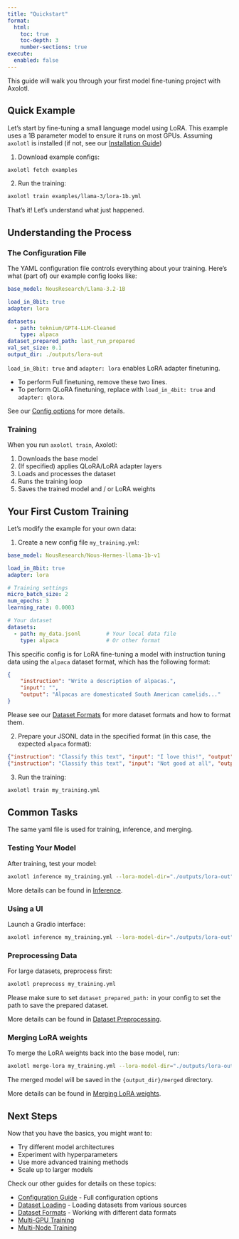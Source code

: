 ```yaml
---
title: "Quickstart"
format:
  html:
    toc: true
    toc-depth: 3
    number-sections: true
execute:
  enabled: false
---
```


This guide will walk you through your first model fine-tuning project with Axolotl.

## Quick Example {#sec-quick-example}

Let's start by fine-tuning a small language model using LoRA. This example uses a 1B parameter model to ensure it runs on most GPUs.
Assuming `axolotl` is installed (if not, see our [Installation Guide](installation.qmd))

1. Download example configs:
```bash
axolotl fetch examples
```

2. Run the training:
```bash
axolotl train examples/llama-3/lora-1b.yml
```

That's it! Let's understand what just happened.

## Understanding the Process {#sec-understanding}

### The Configuration File {#sec-config}

The YAML configuration file controls everything about your training. Here's what (part of) our example config looks like:

```yaml
base_model: NousResearch/Llama-3.2-1B

load_in_8bit: true
adapter: lora

datasets:
  - path: teknium/GPT4-LLM-Cleaned
    type: alpaca
dataset_prepared_path: last_run_prepared
val_set_size: 0.1
output_dir: ./outputs/lora-out
```

::: {.callout-tip}
`load_in_8bit: true` and `adapter: lora` enables LoRA adapter finetuning.

- To perform Full finetuning, remove these two lines.
- To perform QLoRA finetuning, replace with `load_in_4bit: true` and `adapter: qlora`.
:::

See our [Config options](config.qmd) for more details.

### Training {#sec-training}

When you run `axolotl train`, Axolotl:

1. Downloads the base model
2. (If specified) applies QLoRA/LoRA adapter layers
3. Loads and processes the dataset
4. Runs the training loop
5. Saves the trained model and / or LoRA weights

## Your First Custom Training {#sec-custom}

Let's modify the example for your own data:

1. Create a new config file `my_training.yml`:

```yaml
base_model: NousResearch/Nous-Hermes-llama-1b-v1

load_in_8bit: true
adapter: lora

# Training settings
micro_batch_size: 2
num_epochs: 3
learning_rate: 0.0003

# Your dataset
datasets:
  - path: my_data.jsonl        # Your local data file
    type: alpaca               # Or other format
```

This specific config is for LoRA fine-tuning a model with instruction tuning data using
the `alpaca` dataset format, which has the following format:

```json
{
    "instruction": "Write a description of alpacas.",
    "input": "",
    "output": "Alpacas are domesticated South American camelids..."
}
```

Please see our [Dataset Formats](dataset-formats) for more dataset formats and how to
format them.

2. Prepare your JSONL data in the specified format (in this case, the expected `alpaca`
format):

```json
{"instruction": "Classify this text", "input": "I love this!", "output": "positive"}
{"instruction": "Classify this text", "input": "Not good at all", "output": "negative"}
```

3. Run the training:

```bash
axolotl train my_training.yml
```

## Common Tasks {#sec-common-tasks}

::: {.callout-tip}

The same yaml file is used for training, inference, and merging.

:::

### Testing Your Model {#sec-testing}

After training, test your model:

```bash
axolotl inference my_training.yml --lora-model-dir="./outputs/lora-out"
```

More details can be found in [Inference](inference.qmd).

### Using a UI {#sec-ui}

Launch a Gradio interface:

```bash
axolotl inference my_training.yml --lora-model-dir="./outputs/lora-out" --gradio
```

### Preprocessing Data {#sec-preprocessing}

For large datasets, preprocess first:

```bash
axolotl preprocess my_training.yml
```

Please make sure to set `dataset_prepared_path: ` in your config to set the path to save the prepared dataset.

More details can be found in [Dataset Preprocessing](dataset_preprocessing.qmd).

### Merging LoRA weights {#sec-merging-lora}

To merge the LoRA weights back into the base model, run:

```bash
axolotl merge-lora my_training.yml --lora-model-dir="./outputs/lora-out"
```

The merged model will be saved in the `{output_dir}/merged` directory.

More details can be found in [Merging LoRA weights](inference.qmd#sec-merging).

## Next Steps {#sec-next-steps}

Now that you have the basics, you might want to:

- Try different model architectures
- Experiment with hyperparameters
- Use more advanced training methods
- Scale up to larger models

Check our other guides for details on these topics:

- [Configuration Guide](config.qmd) - Full configuration options
- [Dataset Loading](dataset_loading.qmd) - Loading datasets from various sources
- [Dataset Formats](dataset-formats) - Working with different data formats
- [Multi-GPU Training](multi-gpu.qmd)
- [Multi-Node Training](multi-node.qmd)
